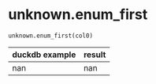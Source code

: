 # unknown.enum_first { #duckops.unknown.enum_first }

`unknown.enum_first(col0)`

| duckdb example | result |
| -------------- | ------ |
| nan | nan |
